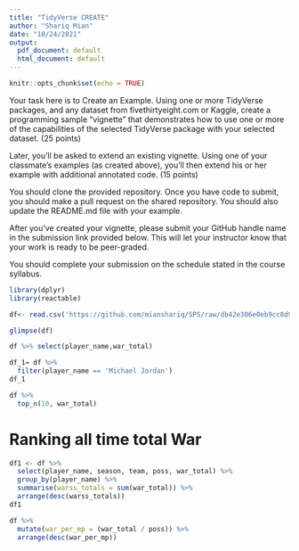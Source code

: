 ---
title: "TidyVerse CREATE"
author: "Shariq Mian"
date: "10/24/2021"
output:
  pdf_document: default
  html_document: default
---

```{r setup, include=FALSE}
knitr::opts_chunk$set(echo = TRUE)
```

Your task here is to Create an Example. Using one or more TidyVerse packages, and any dataset from fivethirtyeight.com or Kaggle, create a programming sample “vignette” that demonstrates how to use one or more of the capabilities of the selected TidyVerse package with your selected dataset. (25 points)

Later, you’ll be asked to extend an existing vignette. Using one of your classmate’s examples (as created above), you’ll then extend his or her example with additional annotated code. (15 points)

You should clone the provided repository. Once you have code to submit, you should make a pull request on the shared repository. You should also update the README.md file with your example.

After you’ve created your vignette, please submit your GitHub handle name in the submission link provided below. This will let your instructor know that your work is ready to be peer-graded.

You should complete your submission on the schedule stated in the course syllabus.


```{r Libraries}
library(dplyr)
library(reactable)
```

```{r read}
df<- read.csv('https://github.com/mianshariq/SPS/raw/db42e306e0eb9cc8d92bc5dc2cc65ddff0db0799/Data%20607/Projects/TidyVerse/historical_RAPTOR_by_team.csv')
```


```{r}
glimpse(df)
```

```{r}
df %>% select(player_name,war_total)
```
```{r}
df_1= df %>% 
  filter(player_name == 'Michael Jordan')
df_1
```



```{r}
df %>% 
  top_n(10, war_total)
```

# Ranking all time total War

```{r}
df1 <- df %>% 
  select(player_name, season, team, poss, war_total) %>% 
  group_by(player_name) %>% 
  summarise(warss_totals = sum(war_total)) %>% 
  arrange(desc(warss_totals))
df1
```


```{r}
df %>% 
  mutate(war_per_mp = (war_total / poss)) %>% 
  arrange(desc(war_per_mp))
```
